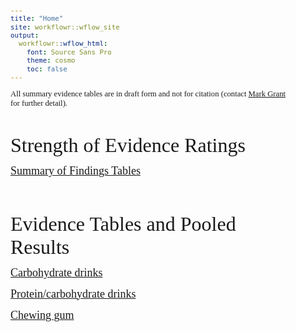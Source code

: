```yaml
---
title: "Home"
site: workflowr::wflow_site
output:
  workflowr::wflow_html:
    font: Source Sans Pro
    theme: cosmo
    toc: false
---
```


```{=html}
<style type="text/css">
  body{
  font-size: 9.5pt;
  font-family: Source Sans Pro;
}

.list-group-item.active, .list-group-item.active:hover, .list-group-item.active:focus {
  color: #090909;
  background-color: #0909093d;
}

.lightable-classic.lightable-hover tbody tr:hover {
    background-color: #c5d4e4;
}
.btn-xs, .btn-group-xs>.btn { 
display: none; 
}

.btn-default {
display: none !important; 
}
</style>
```

All summary evidence tables are in draft form and not for citation (contact <a href="mailto:mgrantmd@gmail.com">Mark Grant</a> for further detail).

<br>

<font size = 6> Strength of Evidence Ratings </font>

[<font size = 4> Summary of Findings Tables </font>](soe.html)

<br><br>

<font size = 6> Evidence Tables and Pooled Results </font>

[<font size = 4> Carbohydrate drinks </font>](cho_010420.html)

[<font size = 4> Protein/carbohydrate drinks  </font>](protein_012621.html)

[<font size = 4> Chewing gum  </font>](chewing_gum_121620.html)
